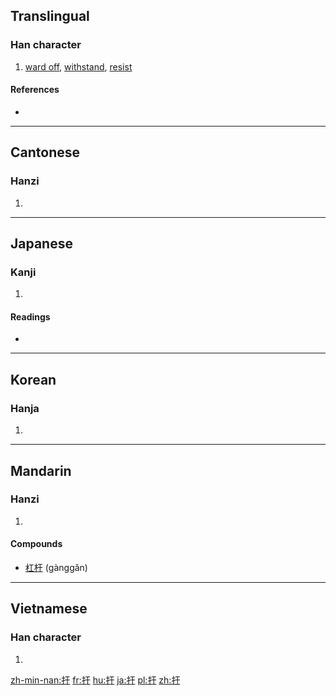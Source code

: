 {{also|擀}}
==Translingual==

===Han character===
{{Han char|rn=64|rad=手|as=03|sn=6|four=5104<sub>0</sub>|canj=手一十 (QMJ)}}

# [[ward off]], [[withstand]], [[resist]]

====References====
* {{Han ref|kx=0418.020|dkj=11802|dj=0764.190|hdz=31828.060|uh=625E|ud=25182|bh=C9E4|bd=51684}}

----

==Cantonese==

===Hanzi===
{{yue-hanzi|jyut=|y=hon6}}

# {{defn|lang=yue|sort=手03}}

----

==Japanese==

===Kanji===
{{ja-kanji|grade=|rs=手03}}

# {{defn|lang=ja|sort=手03}}

====Readings====
* {{ja-readings|on=[[かん]] (kan)|kun=[[ふせぐ]] (fusegu)}}

----

==Korean==

===Hanja===
{{ko-hanja|hangeul=[[한]]|eumhun=|rv=han|mr=han|y=han}}

# {{defn|lang=ko|sort=手03}}

----

==Mandarin==

===Hanzi===
{{cmn-hanzi|pin=[[gǎn]] ([[gan3]]), [[hàn]] ([[han4]])|wg=kan<sup>3</sup>, han<sup>4</sup>}}

# {{defn|lang=cmn|sort=手03}}

====Compounds====
* [[杠杆]] (gànggǎn)

----

==Vietnamese==

===Han character===
{{vi-hantu|[[hãn]], [[cản]]|rs=手03}}

# {{defn|lang=vi|sort=手03}}

[[zh-min-nan:扞]]
[[fr:扞]]
[[hu:扞]]
[[ja:扞]]
[[pl:扞]]
[[zh:扞]]